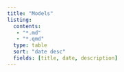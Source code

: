 ```yaml
---
title: "Models"
listing:
  contents: 
   - "*.md"
   - "*.qmd"
  type: table
  sort: "date desc"
  fields: [title, date, description]
---
```


